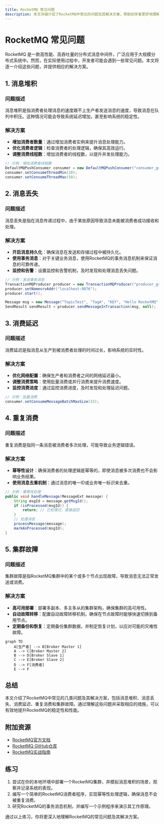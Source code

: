 ```yaml
---
title: RocketMQ 常见问题
description: 本文详细介绍了RocketMQ中常见的问题及其解决方案，帮助初学者更好地理解和运维RocketMQ。
---
```


# RocketMQ 常见问题

RocketMQ 是一款高性能、高吞吐量的分布式消息中间件，广泛应用于大规模分布式系统中。然而，在实际使用过程中，开发者可能会遇到一些常见问题。本文将逐一介绍这些问题，并提供相应的解决方案。

## 1. 消息堆积

### 问题描述
消息堆积是指消费者处理消息的速度跟不上生产者发送消息的速度，导致消息在队列中积压。这种情况可能会导致系统延迟增加，甚至影响系统的稳定性。

### 解决方案
- **增加消费者数量**：通过增加消费者实例来提升消息处理能力。
- **优化消费者逻辑**：检查消费者的处理逻辑，确保其高效运行。
- **调整消费线程数**：增加消费者的线程数，以提升并发处理能力。

```java
// 示例：增加消费者线程数
DefaultMQPushConsumer consumer = new DefaultMQPushConsumer("consumer_group");
consumer.setConsumeThreadMin(20);
consumer.setConsumeThreadMax(50);
```

## 2. 消息丢失

### 问题描述
消息丢失是指在消息传递过程中，由于某些原因导致消息未能被消费者成功接收和处理。

### 解决方案
- **开启消息持久化**：确保消息在发送和存储过程中被持久化。
- **使用事务消息**：对于关键业务消息，使用RocketMQ的事务消息机制来保证消息的可靠传递。
- **监控和告警**：设置监控和告警机制，及时发现和处理消息丢失问题。

```java
// 示例：发送事务消息
TransactionMQProducer producer = new TransactionMQProducer("producer_group");
producer.setNamesrvAddr("localhost:9876");
producer.start();

Message msg = new Message("TopicTest", "TagA", "KEY", "Hello RocketMQ".getBytes());
SendResult sendResult = producer.sendMessageInTransaction(msg, null);
```

## 3. 消费延迟

### 问题描述
消费延迟是指消息从生产到被消费者处理的时间过长，影响系统的实时性。

### 解决方案
- **优化网络配置**：确保生产者和消费者之间的网络延迟最小。
- **调整消费策略**：使用批量消费或并行消费来提升消费速度。
- **监控消费进度**：通过监控消费进度，及时发现和处理延迟问题。

```java
// 示例：批量消费
consumer.setConsumeMessageBatchMaxSize(32);
```

## 4. 重复消费

### 问题描述
重复消费是指同一条消息被消费者多次处理，可能导致业务逻辑错误。

### 解决方案
- **幂等性设计**：确保消费者的处理逻辑是幂等的，即使消息被多次消费也不会影响业务结果。
- **使用消息去重机制**：通过消息的唯一ID或业务唯一标识来去重。

```java
// 示例：幂等性处理
public void handleMessage(MessageExt message) {
    String msgId = message.getMsgId();
    if (isProcessed(msgId)) {
        return; // 已处理过，直接返回
    }
    // 处理消息
    processMessage(message);
    markAsProcessed(msgId);
}
```

## 5. 集群故障

### 问题描述
集群故障是指RocketMQ集群中的某个或多个节点出现故障，导致消息无法正常发送或消费。

### 解决方案
- **高可用部署**：部署多副本、多主多从的集群架构，确保集群的高可用性。
- **自动故障转移**：配置自动故障转移机制，确保在节点故障时能够快速切换到备用节点。
- **定期备份和恢复**：定期备份集群数据，并制定恢复计划，以应对可能的灾难性故障。

```mermaid
graph TD
    A[生产者] --> B[Broker Master 1]
    A --> C[Broker Master 2]
    B --> D[Broker Slave 1]
    C --> E[Broker Slave 2]
    D --> F[消费者]
    E --> F
```

## 总结

本文介绍了RocketMQ中常见的几类问题及其解决方案，包括消息堆积、消息丢失、消费延迟、重复消费和集群故障。通过理解这些问题并采取相应的措施，可以有效地提升RocketMQ的稳定性和性能。

## 附加资源

- [RocketMQ官方文档](https://rocketmq.apache.org/docs/)
- [RocketMQ GitHub仓库](https://github.com/apache/rocketmq)
- [RocketMQ实战指南](https://rocketmq.apache.org/docs/quick-start/)

## 练习

1. 尝试在你的本地环境中部署一个RocketMQ集群，并模拟消息堆积的场景，观察并记录系统的表现。
2. 编写一个简单的RocketMQ消费者程序，实现幂等性处理逻辑，确保消息不会被重复消费。
3. 研究RocketMQ的事务消息机制，并编写一个示例程序来演示其工作原理。

通过以上练习，你将更深入地理解RocketMQ的常见问题及其解决方案。